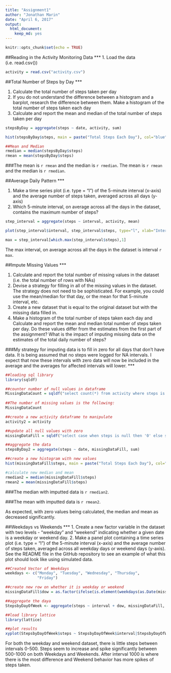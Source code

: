 ---
title: "Assignment1"
author: "Jonathan Marin"
date: "April 6, 2017"
output: 
  html_document: 
    keep_md: yes
---

```{r setup, include=FALSE}
knitr::opts_chunk$set(echo = TRUE)
```

##Reading in the Activity Monitoring Data
***
1. Load the data (i.e. read.csv())

```{r activity}
activity = read.csv("activity.csv")
```



##Total Number of Steps by Day
***

1. Calculate the total number of steps taken per day
2. If you do not understand the difference between a histogram and a barplot, research the difference between them. Make a histogram of the total number of steps taken each day
3. Calculate and report the mean and median of the total number of steps taken per day

```{r TotalStepsPerDay}
stepsByDay = aggregate(steps ~ date, activity, sum)

hist(stepsByDay$steps, main = paste("Total Steps Each Day"), col="blue", xlab= "Number of Steps")

##Mean and Median
rmedian = median(stepsByDay$steps)
rmean = mean(stepsByDay$steps)

```

###The mean is `r rmean` and the median is `r rmedian`. The mean is `r rmean` and the median is `r rmedian`. 



##Average Daily Pattern
***

1. Make a time series plot (i.e. type = "l") of the 5-minute interval (x-axis) and the average number of steps taken, averaged across all days (y-axis)
2. Which 5-minute interval, on average across all the days in the dataset, contains the maximum number of steps?


```{r AvgDailyPattern}
step_interval = aggregate(steps ~ interval, activity, mean)

plot(step_interval$interval, step_interval$steps, type="l", xlab="Interval", ylab= "# of Steps", main = "Average # of Steps per Day by Interval")

max = step_interval[which.max(step_interval$steps),1]
```

The max interval, on average across all the days in the dataset is interval `r max`.


##Impute Missing Values
***

1. Calculate and report the total number of missing values in the dataset (i.e. the total number of rows with NAs)
2. Devise a strategy for filling in all of the missing values in the dataset. The strategy does not need to be sophisticated. For example, you could use the mean/median for that day, or the mean for that 5-minute interval, etc.
3. Create a new dataset that is equal to the original dataset but with the missing data filled in.
4. Make a histogram of the total number of steps taken each day and Calculate and report the mean and median total number of steps taken per day. Do these values differ from the estimates from the first part of the assignment? What is the impact of imputing missing data on the estimates of the total daily number of steps?

###My strategy for imputing data is to fill in zero for all days that don't have data.  It is being assumed that no steps were logged for NA intervals. I expect that now these intervals with zero data will now be included in the average and the averages for affected intervals will lower. 
***

```{r MissingValues}

##loading sql library
library(sqldf)

##counter number of null values in dataframe
MissingDataCount = sqldf("select count(*) from activity where steps is null")
  
##The number of missing values is the following:
MissingDataCount

##create a new activity dataframe to manipulate
activity2 = activity

##update all null values with zero
missingDataFill = sqldf("select case when steps is null then '0' else steps end as steps, date, interval from activity2")

##aggregate the data
stepsByDay2 = aggregate(steps ~ date, missingDataFill, sum)

##create a new histogram with new values
hist(missingDataFill$steps, main = paste("Total Steps Each Day"), col="blue", xlab= "Number of Steps")

#calculate new median and mean
rmedian2 = median(missingDataFill$steps)
rmean2 = mean(missingDataFill$steps)

```

###The median with imputted data is `r rmedian2`. 

###The mean with imputted data is `r rmean2`.

As expected, with zero values being calculated, the median and mean as decreased significantly. 

##Weekdays vs Weekends
***
1. Create a new factor variable in the dataset with two levels - "weekday" and "weekend" indicating whether a given date is a weekday or weekend day.
2. Make a panel plot containing a time series plot (i.e. type = "l") of the 5-minute interval (x-axis) and the average number of steps taken, averaged across all weekday days or weekend days (y-axis). See the README file in the GitHub repository to see an example of what this plot should look like using simulated data.


```{r}
##Created Vector of Weekdays
weekdays <- c("Monday", "Tuesday", "Wednesday", "Thursday", 
              "Friday")

##create new row on whether it is weekday or weekend
missingDataFill$dow = as.factor(ifelse(is.element(weekdays(as.Date(missingDataFill$date)),weekdays), "Weekday", "Weekend"))

##aggregate the daya
StepsbyDayOfWeek <- aggregate(steps ~ interval + dow, missingDataFill, mean)

##load library lattice
library(lattice)

##plot results
xyplot(StepsbyDayOfWeek$steps ~ StepsbyDayOfWeek$interval|StepsbyDayOfWeek$dow, main="Average Steps per Day by Interval",xlab="Interval", ylab="Steps",layout=c(1,2), type="l")

```
For both the weekday and weekend dataset, there is little steps between intervals 0-500.  Steps seem to increase and spike significantly between 500-1000 on both Weekdays and Weekends.   After interval 1000 is where there is the most difference and Weekend behavior has more spikes of steps taken.  